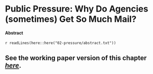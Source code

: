 # Public Pressure: Why Do Agencies (sometimes) Get So Much Mail?


#### Abstract {-}

`r readLines(here::here("02-pressure/abstract.txt"))`

## See the working paper version of this chapter [_here_](https://judgelord.github.io/research/whymail/).
